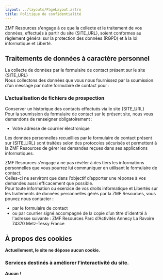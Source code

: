 ```yaml
---
layout: ../layouts/PageLayout.astro
title: Politique de confidentialité
---
```



ZMF Resources s'engage à ce que la collecte et le traitement de vos données, effectués à partir du site {SITE_URL}, soient conformes au règlement général sur la protection des données (RGPD) et à la loi informatique et Liberté.

## Traitements de données à caractère personnel

La collecte de données par le formulaire de contact présent sur le site {SITE_URL}<br />
Nous collectons des données que vous nous fournissez par la soumission d’un message par notre formulaire de contact pour :

### L’actualisation de fichiers de prospection

Conserver un historique des contacts effectués via le site {SITE_URL}<br />
Pour la soumission du formulaire de contact sur le présent site, nous vous demandons de renseigner obligatoirement :

- Votre adresse de courrier électronique

Les données personnelles recueillies par le formulaire de contact présent sur {SITE_URL} sont traitées selon des protocoles sécurisés et permettent à la ZMF Resources de gérer les demandes reçues dans ses applications informatiques.

ZMF Resources s’engage à ne pas révéler à des tiers les informations personnelles que vous pourrez lui communiquer en utilisant le formulaire de contact. <br />Celles-ci ne serviront que dans l’objectif d’apporter une réponse à vos demandes aussi efficacement que possible. <br />Pour toute information ou exercice de vos droits informatique et Libertés sur les traitements de données personnelles gérés par la ZMF Resources, vous pouvez nous contacter :

- par le formulaire de contact
- ou par courrier signé accompagné de la copie d’un titre d’identité à l'adresse suivante : ZMF Resources Parc d'Activités Annecy La Ravoire 74370 Metz-Tessy France

## À propos des cookies

**Actuellement, le site ne dépose aucun cookie.**

### Services destinés à améliorer l’interactivité du site.

**Aucun !**

